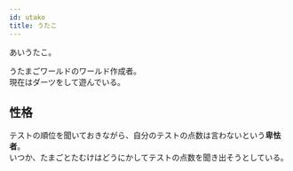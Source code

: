 ```yaml
---
id: utako
title: うたこ
---
```


あいうたこ。

うたまごワールドのワールド作成者。  
現在はダーツをして遊んでいる。  

## 性格
テストの順位を聞いておきながら、自分のテストの点数は言わないという**卑怯者**。  
いつか、たまごとたむけはどうにかしてテストの点数を聞き出そうとしている。
